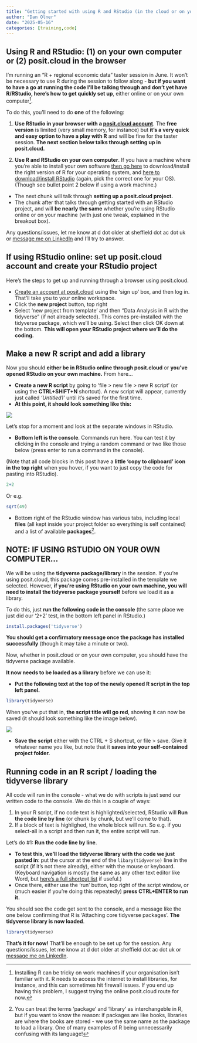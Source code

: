```yaml
---
title: "Getting started with using R and RStudio (in the cloud or on your own machine)"
author: "Dan Olner"
date: "2025-05-16"
categories: [training,code]
---
```


## Using R and RStudio: (1) on your own computer or (2) posit.cloud in the browser

I'm running an "R + regional economic data" taster session in June. It won't be necessary to use R during the session to follow along - **but if you want to have a go at running the code I'll be talking through and don't yet have R/RStudio, here's how to get quickly set up**, either online or on your own computer[^2].

To do this, you'll need to do **one** of the following:

1. **Use RStudio in your browser with a [posit.cloud account](https://posit.cloud)**. The **free version** is limited (very small memory, for instance) but **it's a very quick and easy option to have a play with R** and will be fine for the taster session. **The next section below talks through setting up in posit.cloud.**

2. **Use R and RStudio on your own computer**. If you have a machine where you're able to install your own software [then go here](https://cran.rstudio.com/) to download/install the right version of R for your operating system, and [here to download/install RStudio](https://posit.co/download/rstudio-desktop/) (again, pick the correct one for your OS). (Though see bullet point 2 below if using a work machine.)

* The next chunk will talk through **setting up a posit.cloud project.**
* The chunk after that talks through getting started with an RStudio project, and will **be nearly the same** whether you're using RStudio online or on your machine (with just one tweak, explained in the breakout box).

Any questions/issues, let me know at d dot older at sheffield dot ac dot uk or [message me on LinkedIn](https://www.linkedin.com/in/danolner/) and I'll try to answer.

## If using RStudio online: set up posit.cloud account and create your RStudio project

Here's the steps to get up and running through a browser using posit.cloud.

* [Create an account at posit.cloud](https://login.posit.cloud/login) using the 'sign up' box, and then log in. That'll take you to your online workspace.
* Click the **new project** button, top right
* Select 'new project from template' and then "Data Analysis in R with the tidyverse" (if not already selected). This comes pre-installed with the tidyverse package, which we'll be using. Select then click OK down at the bottom. **This will open your RStudio project where we'll do the coding.** 

## Make a new R script and add a library

Now you should **either be in RStudio online through posit.cloud** or **you've opened RStudio on your own machine.** From here...

* **Create a new R script** by going to 'file > new file > new R script' (or using the **CTRL+SHIFT+N** shortcut). A new script will appear, currently just called *'Untitled1'* until it's saved for the first time. 
* **At this point, it should look something like this:**

![](rstudio_online.png)

Let's stop for a moment and look at the separate windows in RStudio.

* **Bottom left is the console**. Commands run here. You can test it by clicking in the console and trying a random command or two like those below (press enter to run a command in the console).

(Note that all code blocks in this post have a **little 'copy to clipboard' icon in the top right** when you hover, if you want to just copy the code for pasting into RStudio).

```r
2+2
```

Or e.g.

```r
sqrt(49)
```

* Bottom right of the RStudio window has various tabs, including local **files** (all kept inside your project folder so everything is self contained) and a list of available **packages**[^1].

::: {.callout-note}
## NOTE: IF USING RSTUDIO ON YOUR OWN COMPUTER...

We will be using the **tidyverse package/library** in the session. If you're using posit.cloud, this package comes pre-installed in the template we selected. However, **if you're using RStudio on your own machine, you will need to install the tidyverse package yourself** before we load it as a library. 

To do this, just **run the following code in the console** (the same place we just did our '2+2' test, in the bottom left panel in RStudio.)

```r
install.packages('tidyverse')
```

**You should get a confirmatory message once the package has installed successfully** (though it may take a minute or two).

:::

Now, whether in posit.cloud or on your own computer, you should have the tidyverse package available.

**It now needs to be loaded as a library** before we can use it:

* **Put the following text at the top of the newly opened R script in the top left panel.** 

```r
library(tidyverse)
```

When you've put that in, **the script title will go red**, showing it can now be saved (it should look something like the image below).

![](script1.png)

* **Save the script** either with the CTRL + S shortcut, or file > save. Give it whatever name you like, but note that it **saves into your self-contained project folder.**



## Running code in an R script / loading the tidyverse library

All code will run in the console - what we do with scripts is just send our written code to the console. We do this in a couple of ways:

1. In your R script, if no code text is highlighted/selected, RStudio will **Run the code line by line** (or chunk by chunk, but we'll come to that).
2. If a block of text is highlighed, the whole block will run. So e.g. if you select-all in a script and then run it, the entire script will run.

Let's do #1: **Run the code line by line**.

* **To test this, we'll load the tidyverse library with the code we just pasted in**: put the cursor at the end of the `libary(tidyverse)` line in the script (if it's not there already), either with the mouse or keyboard. (Keyboard navigation is mostly the same as any other text editor like Word, but [here's a full shortcut list](https://support.posit.co/hc/en-us/articles/200711853-Keyboard-Shortcuts-in-the-RStudio-IDE) if useful.)
* Once there, either use the 'run' button, top right of the script window, or (much easier if you're doing this repeatedly) **press CTRL+ENTER to run it.**

You should see the code get sent to the console, and a message like the one below confirming that R is 'Attaching core tidyverse packages'. **The tidyverse library is now loaded**.

```r
library(tidyverse)
```


**That's it for now!** That'll be enough to be set up for the session. Any questions/issues, let me know at d dot older at sheffield dot ac dot uk or [message me on LinkedIn](https://www.linkedin.com/in/danolner/).


[^1]: You can treat the terms 'package' and 'library' as interchangeble in R, but if you want to know the reason: if packages are like books, libraries are where the books are stored - we use the same name as the package to load a library. One of many examples of R being unnecessarily confusing with its language!

[^2]: Installing R can be tricky on work machines if your organisation isn't familiar with it. R needs to access the internet to install libraries, for instance, and this can sometimes hit firewall issues. If you end up having this problem, I suggest trying the online posit.cloud route for now.